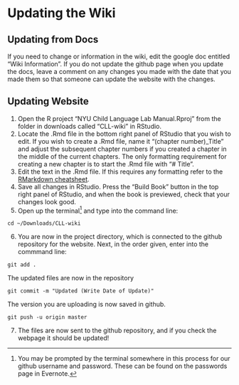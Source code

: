 # Updating the Wiki

## Updating from Docs

If you need to change or information in the wiki, edit the google doc entitled "Wiki Information". If you do not update the github page when you update the docs, leave a comment on any changes you made with the date that you made them so that someone can update the website with the changes. 

## Updating Website

1. Open the R project "NYU Child Language Lab Manual.Rproj" from the folder in downloads called "CLL-wiki" in RStudio.
2. Locate the .Rmd file in the bottom right panel of RStudio that you wish to edit. If you wish to create a .Rmd file, name it "(chapter number)_Title" and adjust the subsequent chapter numbers if you created a chapter in the middle of the current chapters. The only formatting requirement for creating a new chapter is to start the .Rmd file with "# Title".
3. Edit the text in the .Rmd file. If this requires any formatting refer to the [RMarkdown cheatsheet](https://www.rstudio.com/wp-content/uploads/2016/03/rmarkdown-cheatsheet-2.0.pdf).
4. Save all changes in RStudio. Press the "Build Book" button in the top right panel of RStudio, and when the book is previewed, check that your changes look good.
5. Open up the terminal^[You may be prompted by the terminal somewhere in this process for our github username and password. These can be found on the passwords page in Evernote.] and type into the command line:

```
cd ~/Downloads/CLL-wiki
```
6. You are now in the project directory, which is connected to the github repository for the website. Next, in the order given, enter into the commmand line:

```
git add .
```
The updated files are now in the repository
```
git commit -m "Updated (Write Date of Update)"
```
The version you are uploading is now saved in github.
```
git push -u origin master
```
7. The files are now sent to the github repository, and if you check the webpage it should be updated!


